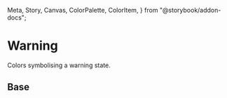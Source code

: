   Meta,
  Story,
  Canvas,
  ColorPalette,
  ColorItem,
} from "@storybook/addon-docs";

<Meta title="Theme/Palettes/Warning" />

# Warning

Colors symbolising a warning state.

## Base

<ColorContainer className="paletteContainer">
  <ColorPalette className="docs">
    <ColorItem
      title="Border"
      subtitle="--salt-palette-warning-border"
      colors={{
        "--salt-palette-warning-border": "var(--salt-palette-warning-border)",
      }}
    />
    <ColorItem
      title="Foreground"
      subtitle="--salt-palette-warning-foreground"
      colors={{
        "--salt-palette-warning-foreground":
          "var(--salt-palette-warning-foreground)",
      }}
    />
    <ColorItem
      title="Background (emphasized)"
      subtitle="--salt-palette-warning-background-emphasize"
      colors={{
        "--salt-palette-warning-background-emphasize":
          "var(--salt-palette-warning-background-emphasize)",
      }}
    />
    <ColorItem
      title="Background (selected)"
      subtitle="--salt-palette-warning-background-selected"
      colors={{
        "--salt-palette-warning-background-selected":
          "var(--salt-palette-warning-background-selected)",
      }}
    />
  </ColorPalette>
</ColorContainer>
